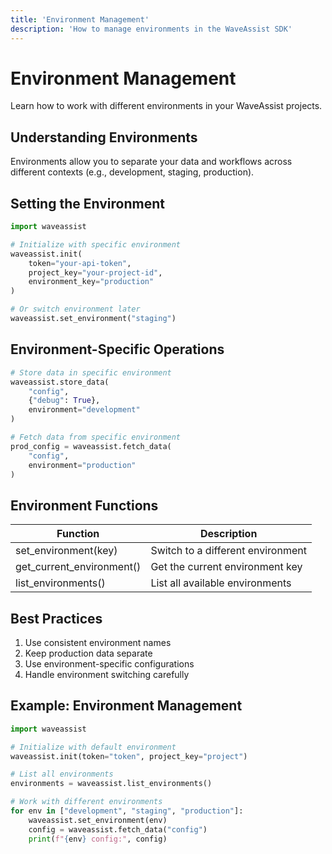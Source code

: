 ```yaml
---
title: 'Environment Management'
description: 'How to manage environments in the WaveAssist SDK'
---
```


# Environment Management

Learn how to work with different environments in your WaveAssist projects.

## Understanding Environments

Environments allow you to separate your data and workflows across different contexts (e.g., development, staging, production).

## Setting the Environment

```python
import waveassist

# Initialize with specific environment
waveassist.init(
    token="your-api-token",
    project_key="your-project-id",
    environment_key="production"
)

# Or switch environment later
waveassist.set_environment("staging")
```

## Environment-Specific Operations

```python
# Store data in specific environment
waveassist.store_data(
    "config",
    {"debug": True},
    environment="development"
)

# Fetch data from specific environment
prod_config = waveassist.fetch_data(
    "config",
    environment="production"
)
```

## Environment Functions

| Function | Description |
|----------|-------------|
| set_environment(key) | Switch to a different environment |
| get_current_environment() | Get the current environment key |
| list_environments() | List all available environments |

## Best Practices

1. Use consistent environment names
2. Keep production data separate
3. Use environment-specific configurations
4. Handle environment switching carefully

## Example: Environment Management

```python
import waveassist

# Initialize with default environment
waveassist.init(token="token", project_key="project")

# List all environments
environments = waveassist.list_environments()

# Work with different environments
for env in ["development", "staging", "production"]:
    waveassist.set_environment(env)
    config = waveassist.fetch_data("config")
    print(f"{env} config:", config)
```
